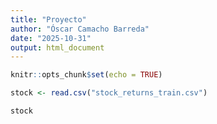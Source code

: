 ```yaml
---
title: "Proyecto"
author: "Óscar Camacho Barreda"
date: "2025-10-31"
output: html_document
---
```


```r
knitr::opts_chunk$set(echo = TRUE)
```

```r
stock <- read.csv("stock_returns_train.csv")

stock
```

